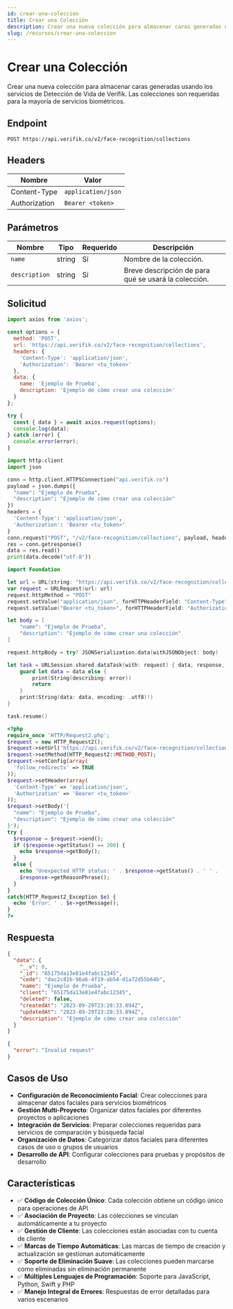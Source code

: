 ```yaml
---
id: crear-una-coleccion
title: Crear una Colección
description: Crear una nueva colección para almacenar caras generadas usando los servicios de Detección de Vida de Verifik. Las colecciones son requeridas para la mayoría de servicios biométricos.
slug: /recursos/crear-una-coleccion
---
```



# Crear una Colección

Crear una nueva colección para almacenar caras generadas usando los servicios de Detección de Vida de Verifik. Las colecciones son requeridas para la mayoría de servicios biométricos.

## Endpoint

```
POST https://api.verifik.co/v2/face-recognition/collections
```

## Headers

| Nombre        | Valor             |
| ------------- | ----------------- |
| Content-Type  | `application/json` |
| Authorization | `Bearer <token>`  |

## Parámetros

| Nombre        | Tipo   | Requerido | Descripción                                    |
| ------------- | ------ | --------- | ---------------------------------------------- |
| `name`        | string | Sí        | Nombre de la colección.                       |
| `description` | string | Sí        | Breve descripción de para qué se usará la colección. |

## Solicitud

<Tabs>
<TabItem value="javascript" label="JavaScript">

```javascript
import axios from 'axios';

const options = {
  method: 'POST',
  url: 'https://api.verifik.co/v2/face-recognition/collections',
  headers: {
    'Content-Type': 'application/json',
    'Authorization': 'Bearer <tu_token>'
  },
  data: {
    name: 'Ejemplo de Prueba',
    description: 'Ejemplo de cómo crear una colección'
  }
};

try {
  const { data } = await axios.request(options);
  console.log(data);
} catch (error) {
  console.error(error);
}
```

</TabItem>
<TabItem value="python" label="Python">

```python
import http.client
import json

conn = http.client.HTTPSConnection("api.verifik.co")
payload = json.dumps({
  "name": "Ejemplo de Prueba",
  "description": "Ejemplo de cómo crear una colección"
})
headers = {
  'Content-Type': 'application/json',
  'Authorization': 'Bearer <tu_token>'
}
conn.request("POST", "/v2/face-recognition/collections", payload, headers)
res = conn.getresponse()
data = res.read()
print(data.decode("utf-8"))
```

</TabItem>
<TabItem value="swift" label="Swift">

```swift
import Foundation

let url = URL(string: "https://api.verifik.co/v2/face-recognition/collections")!
var request = URLRequest(url: url)
request.httpMethod = "POST"
request.setValue("application/json", forHTTPHeaderField: "Content-Type")
request.setValue("Bearer <tu_token>", forHTTPHeaderField: "Authorization")

let body = [
    "name": "Ejemplo de Prueba",
    "description": "Ejemplo de cómo crear una colección"
]

request.httpBody = try? JSONSerialization.data(withJSONObject: body)

let task = URLSession.shared.dataTask(with: request) { data, response, error in
    guard let data = data else {
        print(String(describing: error))
        return
    }
    print(String(data: data, encoding: .utf8)!)
}

task.resume()
```

</TabItem>
<TabItem value="php" label="PHP">

```php
<?php
require_once 'HTTP/Request2.php';
$request = new HTTP_Request2();
$request->setUrl('https://api.verifik.co/v2/face-recognition/collections');
$request->setMethod(HTTP_Request2::METHOD_POST);
$request->setConfig(array(
  'follow_redirects' => TRUE
));
$request->setHeader(array(
  'Content-Type' => 'application/json',
  'Authorization' => 'Bearer <tu_token>'
));
$request->setBody('{
  "name": "Ejemplo de Prueba",
  "description": "Ejemplo de cómo crear una colección"
}');
try {
  $response = $request->send();
  if ($response->getStatus() == 200) {
    echo $response->getBody();
  }
  else {
    echo 'Unexpected HTTP status: ' . $response->getStatus() . ' ' .
    $response->getReasonPhrase();
  }
}
catch(HTTP_Request2_Exception $e) {
  echo 'Error: ' . $e->getMessage();
}
?>
```

</TabItem>
</Tabs>

## Respuesta

<Tabs>
<TabItem value="200" label="200">

```json
{
  "data": {
    "__v": 0,
    "_id": "65175da13e81e4fabc12345",
    "code": "dac2c81b-96a6-4f19-ab54-d1a72d55b64b",
    "name": "Ejemplo de Prueba",
    "client": "65175da13e81e4fabc12345",
    "deleted": false,
    "createdAt": "2023-09-29T23:28:33.894Z",
    "updatedAt": "2023-09-29T23:28:33.894Z",
    "description": "Ejemplo de cómo crear una colección"
  }
}
```

</TabItem>
<TabItem value="400" label="400">

```json
{
  "error": "Invalid request"
}
```

</TabItem>
</Tabs>

## Casos de Uso

- **Configuración de Reconocimiento Facial**: Crear colecciones para almacenar datos faciales para servicios biométricos
- **Gestión Multi-Proyecto**: Organizar datos faciales por diferentes proyectos o aplicaciones
- **Integración de Servicios**: Preparar colecciones requeridas para servicios de comparación y búsqueda facial
- **Organización de Datos**: Categorizar datos faciales para diferentes casos de uso o grupos de usuarios
- **Desarrollo de API**: Configurar colecciones para pruebas y propósitos de desarrollo

## Características

- ✅ **Código de Colección Único**: Cada colección obtiene un código único para operaciones de API
- ✅ **Asociación de Proyecto**: Las colecciones se vinculan automáticamente a tu proyecto
- ✅ **Gestión de Cliente**: Las colecciones están asociadas con tu cuenta de cliente
- ✅ **Marcas de Tiempo Automáticas**: Las marcas de tiempo de creación y actualización se gestionan automáticamente
- ✅ **Soporte de Eliminación Suave**: Las colecciones pueden marcarse como eliminadas sin eliminación permanente
- ✅ **Múltiples Lenguajes de Programación**: Soporte para JavaScript, Python, Swift y PHP
- ✅ **Manejo Integral de Errores**: Respuestas de error detalladas para varios escenarios
